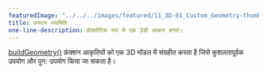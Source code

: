 ---
featuredImage: "../../../images/featured/11_3D-01_Custom_Geometry-thumbnail.png"
title: कस्टम ज्यामिति
one-line-description: प्रोग्रामेटिक रूप से एक 3डी आकार बनाएं।
---

<a href='https://p5js.org/reference/#/p5/buildGeometry' target="_blank">buildGeometry()</a> 
फ़ंक्शन आकृतियों को एक 3D मॉडल में संग्रहीत करता है जिसे कुशलतापूर्वक उपयोग और पुन: उपयोग किया जा सकता है।